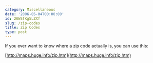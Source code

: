 ```yaml
---
category: Miscellaneous
date: '2006-05-04T00:00:00'
id: 20WSfKg5LZXf
slug: /zip-codes
title: Zip Codes
type: post
---
```


If you ever want to know where a zip code actually is, you can use
this:

[http://maps.huge.info/zip.htm](http://maps.huge.info/zip.htm)